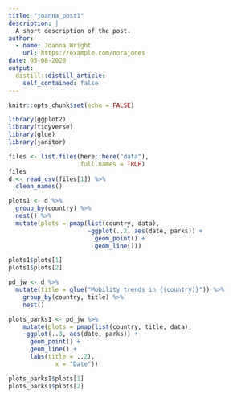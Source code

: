 ```yaml
---
title: "joanna_post1"
description: |
  A short description of the post.
author:
  - name: Joanna Wright
    url: https://example.com/norajones
date: 05-08-2020
output:
  distill::distill_article:
    self_contained: false
---
```


```r
knitr::opts_chunk$set(echo = FALSE)

library(ggplot2)
library(tidyverse)
library(glue)
library(janitor)

```

```r
files <- list.files(here::here("data"),
                    full.names = TRUE)
files
d <- read_csv(files[1]) %>%
  clean_names()
```

```r

plots1 <- d %>% 
  group_by(country) %>% 
  nest() %>% 
  mutate(plots = pmap(list(country, data),
                      ~ggplot(..2, aes(date, parks)) +
                        geom_point() + 
                        geom_line()))

plots1$plots[1]
plots1$plots[2]

```

```r

pd_jw <- d %>%
  mutate(title = glue("Mobility trends in {(country)}")) %>%
    group_by(country, title) %>% 
    nest()

plots_parks1 <- pd_jw %>%
    mutate(plots = pmap(list(country, title, data),
    ~ggplot(..3, aes(date, parks)) +
      geom_point() + 
      geom_line() + 
      labs(title = ..2),
             x = "Date"))

plots_parks1$plots[1]
plots_parks1$plots[2]

```

